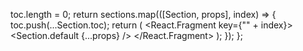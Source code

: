 
  toc.length = 0;
  return sections.map(([Section, props], index) => {
    toc.push(...Section.toc);
    return (
      <React.Fragment key={"" + index}>
        <Section.default {...props} />
        <Gap />
      </React.Fragment>
    );
  });
};
